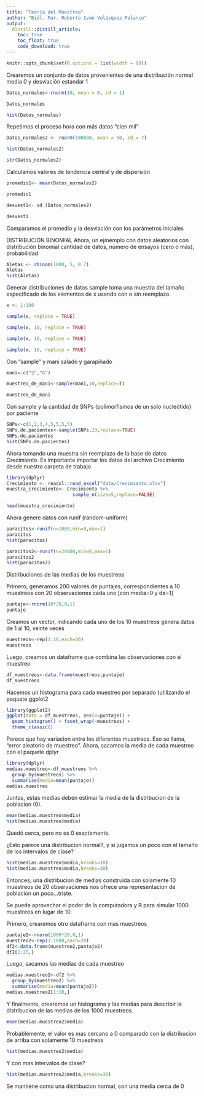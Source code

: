 ```yaml
---
title: "Teoría del Muestreo"
author: "Biól. Mar. Roberto Iván Velásquez Polanco"
output: 
  distill::distill_article:
    toc: true
    toc_float: true
    code_download: true
---
```


```r
knitr::opts_chunk$set(R.options = list(width = 80))
```

Crearemos un conjunto de datos provenientes de una distribución normal media 0 y desviación estandar 1

```r
Datos_normales<-rnorm(10, mean = 0, sd = 1)

Datos_normales

hist(Datos_normales)
```

Repetimos el proceso hora con más datos "cien mil"

```r
Datos_normales2 <- rnorm(100000, mean = 50, sd = 7)

hist(Datos_normales2)

str(Datos_normales2)

```

Calculamos valores de tendencia central y de dispersión

```r
promedio1<- mean(Datos_normales2)

promedio1 

desvest1<- sd (Datos_normales2)

desvest1
```
Comparamos el promedio y la desviación con los parámetros iniciales

DISTRIBUCIÓN BINOMIAL
Ahora, un ejmémplo con datos aleatorios con distribución binomial
cantidad de datos, número de ensayos (cero o más), probabilidad

```r
Aletas <- rbinom(1000, 5, 0.7)
Aletas
hist(Aletas)
```

Generar distribuciones de datos
sample toma una muestra del tamaño especificado de los elementos de x usando con o sin reemplazo.


```r
x <- 1:100

sample(x, replace = TRUE)
```

```r
sample(x, 10, replace = TRUE)
```

```r
sample(x, 10, replace = TRUE)
```

```r
sample(x, 10, replace = TRUE)
```

Con "sample" y mani salado y garapiñado

```r
mani<-c("S","G")

muestreo_de_mani<-sample(mani,10,replace=T)

muestreo_de_mani
```

Con sample y la cantidad de SNPs (polimorfismos de un solo nucleótido) por paciente

```r
SNPs<-c(1,2,3,4,5,5,5,5)
SNPs.de.pacientes<-sample(SNPs,20,replace=TRUE)
SNPs.de.pacientes
hist(SNPs.de.pacientes)
```

Ahora tomando una muestra sin reemplazo de la base de datos Crecimiento. Es importante importar los datos del archivo Crecimiento desde nuestra carpeta de trabajo

```r
library(dplyr)
Crecimiento <- readxl::read_excel("data/Crecimiento.xlsx")
muestra_crecimiento<- Crecimiento %>%
                        sample_n(size=5,replace=FALSE)

head(muestra_crecimiento)
```

Ahora genere datos con runif (random-uniform)

```r
paracitos<-runif(n=1000,min=0,max=1)
paracitos
hist(paracitos)

paracitos2<-runif(n=20000,min=0,max=1)
paracitos2
hist(paracitos2)
```

Distribuciones de las medias de los muestreos

Primero, generamos 200 valores de puntajes, correspondientes a 10 muestreos con 20 observaciones cada uno [con media=0 y de=1]


```r
puntaje<-rnorm(10*20,0,1)
puntaje
```

Creamos un vector, indicando cada uno de los 10 muestreos 
genera datos de 1 al 10, veinte veces

```r
muestreos<-rep(1:10,each=20) 
muestreos
```

Luego, creamos un dataframe que combina las observaciones con el muestreo

```r
df_muestreos<-data.frame(muestreos,puntaje)
df_muestreos
```

Hacemos un histograma para cada muestreo por separado (utilizando el paquete ggplot2

```r
library(ggplot2)
ggplot(data = df_muestreos, aes(x=puntaje)) +
  geom_histogram() + facet_wrap(~muestreos) +
  theme_classic()
```

Parece que hay variacion entre los diferentes muestreos. Eso se llama, "error aleatorio de muestreo".
Ahora, sacamos la media de cada muestreo con el paquete dplyr

```r
library(dplyr)
medias.muestreo<-df_muestreos %>%
  group_by(muestreos) %>%
  summarise(media=mean(puntaje))
medias.muestreo
```

Juntas, estas medias deben estimar la media de la distribucion de la poblacion (0).

```r
mean(medias.muestreo$media)
hist(medias.muestreo$media)
```

Quedó cerca, pero no es 0 exactamente.

¿Esto parece una distribucion normal?, y si jugamos un poco con el tamaño de los intervalos de clase?

```r
hist(medias.muestreo$media,breaks=10)
hist(medias.muestreo$media,breaks=30)
```

Entonces, una distribucion de medias construida con solamente 10 muestreos de 20 observaciones nos ofrece una representacion de poblacion un poco...triste.

Se puede aprovechar el poder de la computadora y R para simular 1000 muestreos en lugar de 10.

Primero, crearemos otro dataframe con mas muestreos

```r
puntaje2<-rnorm(1000*20,0,1)
muestreo2<-rep(1:1000,each=20)
df2<-data.frame(muestreo2,puntaje2)
df2[1:25,]

```

Luego, sacamos las medias de cada muestreo

```r
medias.muestreo2<-df2 %>%
  group_by(muestreo2) %>%
  summarise(media=mean(puntaje2))
medias.muestreo2[1:10,]
```

Y finalmente, crearemos un histograma y las medias para describir la distribucion de las medias de los 1000 muestreos.

```r
mean(medias.muestreo2$media)
```

Probablemente, el valor es mas cercano a 0 comparado con la distribucion de arriba con solamente 10 muestreos

```r
hist(medias.muestreo2$media)
```

Y con mas intervalos de clase?

```r
hist(medias.muestreo2$media,breaks=30)
```

Se mantiene como una distribucion normal, con una media cerca de 0
